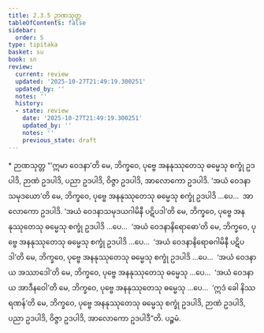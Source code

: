 ```yaml
---
title: 2.3.5 ဉာဏသုတ္တ
tableOfContents: false
sidebar:
  order: 5
type: tipitaka
basket: su
book: sn
review:
  current: review
  updated: '2025-10-27T21:49:19.300251'
  updated_by: ''
  notes: ''
  history:
  - state: review
    date: '2025-10-27T21:49:19.300251'
    updated_by: ''
    notes: ''
    previous_state: draft
---
```



<ReviewStatus review={frontmatter.review} showDetails={true} />

<HypothesisAnnotation frontmatter={frontmatter} />

<DynamicBreadcrumb />

<Paragraph type="center" book="sn">
* ဉာဏသုတ္တ
</Paragraph>

<Division number="273" book="sn" e="ch" v="18" p="320">

<Paragraph number="1210" book="sn">
“‘ဣမာ ဝေဒနာ’တိ မေ, ဘိက္ခဝေ, ပုဗ္ဗေ အနနုဿုတေသု ဓမ္မေသု စက္ခုံ ဥဒပါဒိ, ဉာဏံ ဥဒပါဒိ, ပညာ ဥဒပါဒိ, ဝိဇ္ဇာ ဥဒပါဒိ, အာလောကော ဥဒပါဒိ. ‘အယံ ဝေဒနာသမုဒယော’တိ မေ, ဘိက္ခဝေ, ပုဗ္ဗေ အနနုဿုတေသု ဓမ္မေသု စက္ခုံ ဥဒပါဒိ …ပေ…  အာလောကော ဥဒပါဒိ. ‘အယံ ဝေဒနာသမုဒယဂါမိနီ ပဋိပဒါ’တိ မေ, ဘိက္ခဝေ, ပုဗ္ဗေ အနနုဿုတေသု ဓမ္မေသု စက္ခုံ ဥဒပါဒိ …ပေ…  ‘အယံ ဝေဒနာနိရောဓော’တိ မေ, ဘိက္ခဝေ, ပုဗ္ဗေ အနနုဿုတေသု ဓမ္မေသု စက္ခုံ ဥဒပါဒိ …ပေ…  ‘အယံ ဝေဒနာနိရောဓဂါမိနီ ပဋိပဒါ’တိ မေ, ဘိက္ခဝေ, ပုဗ္ဗေ အနနုဿုတေသု ဓမ္မေသု စက္ခုံ ဥဒပါဒိ …ပေ…  ‘အယံ ဝေဒနာယ အဿာဒေါ’တိ မေ, ဘိက္ခဝေ, ပုဗ္ဗေ အနနုဿုတေသု ဓမ္မေသု …ပေ…  ‘အယံ ဝေဒနာယ အာဒီနဝေါ’တိ မေ, ဘိက္ခဝေ, ပုဗ္ဗေ အနနုဿုတေသု ဓမ္မေသု …ပေ…  ‘ဣဒံ ခေါ နိဿရဏန်’တိ မေ, ဘိက္ခဝေ, ပုဗ္ဗေ အနနုဿုတေသု ဓမ္မေသု စက္ခုံ ဥဒပါဒိ, ဉာဏံ ဥဒပါဒိ, ပညာ ဥဒပါဒိ, ဝိဇ္ဇာ ဥဒပါဒိ, အာလောကော ဥဒပါဒီ”တိ.

</Paragraph>
</Division>

<Paragraph number="1211" type="center" book="sn">
ပဉ္စမံ.
</Paragraph>